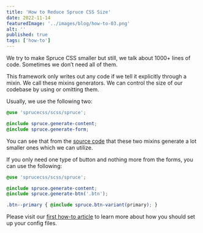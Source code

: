 ```yaml
---
title: 'How to Reduce Spruce CSS Size'
date: 2022-11-14
featuredImage: '../images/blog/how-to-03.png'
alt: ''
published: true
tags: ['how-to']
---
```


<p class="lead">We try to make Spruce CSS smaller but still, we talk about 1000+ lines of code. Sometimes we don’t need all of them.</p>

This framework only writes out any code if we tell it explicitly through a mixin. We call these mixins generators. We can control the size of our codebase by using or omitting them.

Usually, we use the following two:

```scss
@use 'sprucecss/scss/spruce';

@include spruce.generate-content;
@include spruce.generate-form;
```

You can see that from the [source code](https://github.com/conedevelopment/sprucecss/blob/main/scss/mixin/_generator.scss) that these two mixins generate a lot smaller ones which we can utilize.

If you only need one type of button and nothing more from the forms, you can use the following:

```scss
@use 'sprucecss/scss/spruce';

@include spruce.generate-content;
@include spruce.generate-btn('.btn');

.btn--primary { @include spruce.btn-variant(primary); }
```

<Notification type="info">Please visit our <a href="/blog/how-to-configure-spruce-css-in-your-project">first how-to article</a> to learn more about how you should set up your config files.</Notification>

